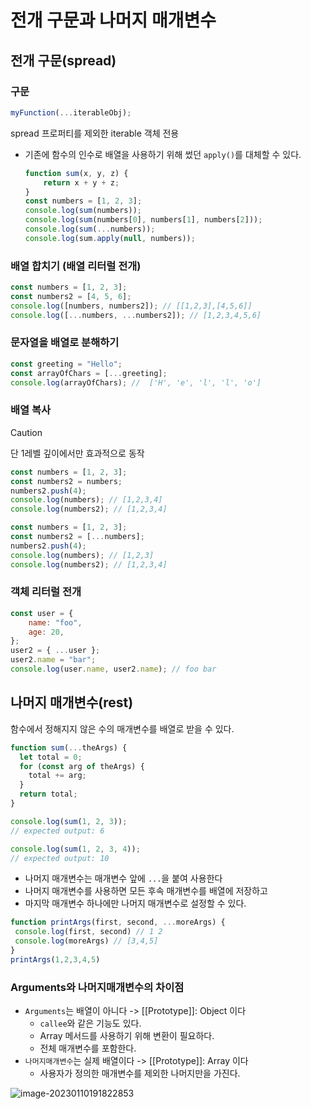 # 전개 구문과 나머지 매개변수


## 전개 구문(spread)


### 구문

```javascript
myFunction(...iterableObj);
```

spread 프로퍼티를 제외한 iterable 객체 전용

* 기존에 함수의 인수로 배열을 사용하기 위해 썼던 `apply()`를 대체할 수 있다.

  ```javascript
  function sum(x, y, z) {
      return x + y + z;
  }
  const numbers = [1, 2, 3];
  console.log(sum(numbers));
  console.log(sum(numbers[0], numbers[1], numbers[2]));
  console.log(sum(...numbers));
  console.log(sum.apply(null, numbers));
  ```


### 배열 합치기 (배열 리터럴 전개)

```javascript
const numbers = [1, 2, 3];
const numbers2 = [4, 5, 6];
console.log([numbers, numbers2]); // [[1,2,3],[4,5,6]]
console.log([...numbers, ...numbers2]); // [1,2,3,4,5,6]
```


### 문자열을 배열로 분해하기

```javascript
const greeting = "Hello";
const arrayOfChars = [...greeting];
console.log(arrayOfChars); //  ['H', 'e', 'l', 'l', 'o']
```


### 배열 복사

> [!CAUTION]
>
> 단 1레벨 깊이에서만 효과적으로 동작

```javascript
const numbers = [1, 2, 3];
const numbers2 = numbers;
numbers2.push(4);
console.log(numbers); // [1,2,3,4]
console.log(numbers2); // [1,2,3,4]
```

```javascript
const numbers = [1, 2, 3];
const numbers2 = [...numbers];
numbers2.push(4);
console.log(numbers); // [1,2,3]
console.log(numbers2); // [1,2,3,4]
```


### 객체 리터럴 전개

```javascript
const user = {
    name: "foo",
    age: 20,
};
user2 = { ...user };
user2.name = "bar";
console.log(user.name, user2.name); // foo bar
```


## 나머지 매개변수(rest)

함수에서 정해지지 않은 수의 매개변수를 배열로 받을 수 있다.

```javascript
function sum(...theArgs) {
  let total = 0;
  for (const arg of theArgs) {
    total += arg;
  }
  return total;
}

console.log(sum(1, 2, 3));
// expected output: 6

console.log(sum(1, 2, 3, 4));
// expected output: 10
```

* 나머지 매개변수는 매개변수 앞에 `...`을 붙여 사용한다
* 나머지 매개변수를 사용하면 모든 후속 매개변수를 배열에 저장하고
* 마지막 매개변수 하나에만 나머지 매개변수로 설정할 수 있다.

```javascript
function printArgs(first, second, ...moreArgs) {
 console.log(first, second) // 1 2
 console.log(moreArgs) // [3,4,5]
}
printArgs(1,2,3,4,5)
```


### Arguments와 나머지매개변수의 차이점

* `Arguments`는 배열이 아니다 -> \[\[Prototype]]: Object 이다
  * `callee`와 같은 기능도 있다.
  * Array 메서드를 사용하기 위해 변환이 필요하다.
  * 전체 매개변수를 포함한다.
* `나머지매개변수`는 실제 배열이다 -> \[\[Prototype]]: Array 이다
  * 사용자가 정의한 매개변수를 제외한 나머지만을 가진다.

![image-20230110191822853](readme.assets/image-20230110191822853.png)

